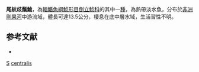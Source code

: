 {{Speciesbox 
| taxon = Synodontis centralis
| authority = [[Poll|Poll]], 1971
| status = LC
| status_system = IUCN3.1
}}

'''尾紋歧鬚鮠'''，為[[輻鰭魚綱|輻鰭魚綱]][[鯰形目|鯰形目]][[倒立鯰科|倒立鯰科]]的其中一[[種|種]]，為熱帶淡水魚，分布於[[非洲|非洲]][[剛果河|剛果河]]中游流域，體長可達13.5公分，棲息在底中層水域，生活習性不明。

==参考文献==
*{{FishBase_species|genus=Synodontis|species=centralis|year=2015|month=5}}

{{Taxonbar}}

[[Category:1971年描述的鱼类|S]]
[[Category:歧鬚鮠屬|centralis]]